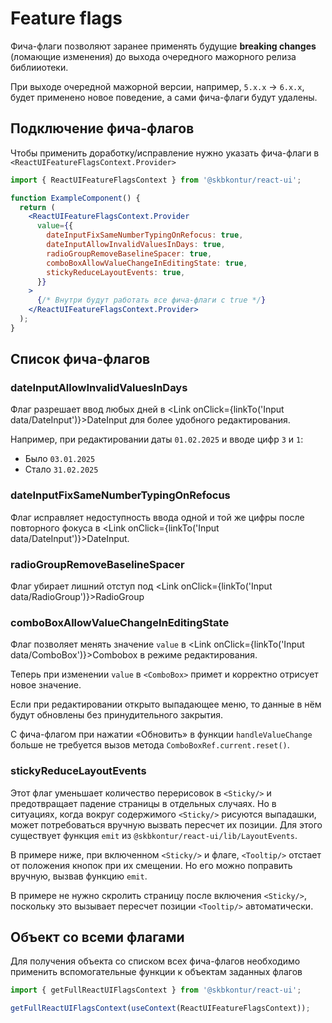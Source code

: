 

<Meta of={FeatureFlagsStories} />

# Feature flags

Фича-флаги позволяют заранее применять будущие **breaking changes** (ломающие изменения) до выхода очередного мажорного релиза библииотеки.

При выходе очередной мажорной версии, например, `5.x.x` → `6.x.x`, будет применено новое поведение, а сами фича-флаги будут удалены.

## Подключение фича-флагов

Чтобы применить доработку/исправление нужно указать фича-флаги в `<ReactUIFeatureFlagsContext.Provider>`

```jsx static
import { ReactUIFeatureFlagsContext } from '@skbkontur/react-ui';

function ExampleComponent() {
  return (
    <ReactUIFeatureFlagsContext.Provider
      value={{
        dateInputFixSameNumberTypingOnRefocus: true,
        dateInputAllowInvalidValuesInDays: true,
        radioGroupRemoveBaselineSpacer: true,
        comboBoxAllowValueChangeInEditingState: true,
        stickyReduceLayoutEvents: true,
      }}
    >
      {/* Внутри будут работать все фича-флаги с true */}
    </ReactUIFeatureFlagsContext.Provider>
  );
}
```

## Список фича-флагов

### dateInputAllowInvalidValuesInDays

Флаг разрешает ввод любых дней в <Link onClick={linkTo('Input data/DateInput')}>DateInput</Link> для более удобного редактирования.

Например, при редактировании даты `01.02.2025` и вводе цифр `3` и `1`:

- Было `03.01.2025`
- Стало `31.02.2025`

<Story of={FeatureFlagsStories.DateInputAllowInvalidValuesInDays} />

### dateInputFixSameNumberTypingOnRefocus

Флаг исправляет недоступность ввода одной и той же цифры после повторного фокуса в <Link onClick={linkTo('Input data/DateInput')}>DateInput</Link>.

<Story of={FeatureFlagsStories.DateInputFixSameNumberTypingOnRefocus} />

### radioGroupRemoveBaselineSpacer

Флаг убирает лишний отступ под <Link onClick={linkTo('Input data/RadioGroup')}>RadioGroup</Link>

<Story of={FeatureFlagsStories.RadioGroupRemoveBaselineSpacer} />

### comboBoxAllowValueChangeInEditingState

Флаг позволяет менять значение `value` в <Link onClick={linkTo('Input data/ComboBox')}>Combobox</Link> в режиме редактирования.

Теперь при изменении `value` в `<ComboBox>` примет и корректно отрисует новое значение.

Если при редактировании открыто выпадающее меню, то данные в нём будут обновлены без принудительного закрытия.

С фича-флагом при нажатии «Обновить» в функции `handleValueChange` больше не требуется вызов метода `ComboBoxRef.current.reset()`.

<Story of={FeatureFlagsStories.ComboBoxAllowValueChangeInEditingState} />

### stickyReduceLayoutEvents

Этот флаг уменьшает количество перерисовок в `<Sticky/>` и предотвращает падение страницы в отдельных случаях. Но в ситуациях, когда вокруг содержимого `<Sticky/>` рисуются выпадашки, может потребоваться вручную вызвать пересчет их позиции. Для этого существует функция `emit` из `@skbkontur/react-ui/lib/LayoutEvents`.

В примере ниже, при включенном `<Sticky/>` и флаге, `<Tooltip/>` отстает от положения кнопок при их смещении. Но его можно поправить вручную, вызвав функцию `emit`.

В примере не нужно скролить страницу после включения `<Sticky/>`, поскольку это вызывает пересчет позиции `<Tooltip/>` автоматически.

<Story of={FeatureFlagsStories.StickyReduceLayoutEvents} />

## Объект со всеми флагами

Для получения объекта со списком всех фича-флагов необходимо применить вспомогательные функции к объектам заданных флагов

```typescript static
import { getFullReactUIFlagsContext } from '@skbkontur/react-ui';

getFullReactUIFlagsContext(useContext(ReactUIFeatureFlagsContext));
```
